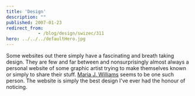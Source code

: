 ```yaml
---
title: 'Design'
description: ""
published: 2007-01-23
redirect_from: 
            - /blog/design/swizec/311
hero: ../../../defaultHero.jpg
---
```

Some websites out there simply have a fascinating and breath taking design. They are few and far between and nonsurprisingly almost always a personal website of some graphic artist trying to make themselves known or simply to share their stuff. [Maria J. Williams](http://www.mariawilliam.net/) seems to be one such person. The website is simply the best design I&#x27;ve ever had the honour of noticing.
